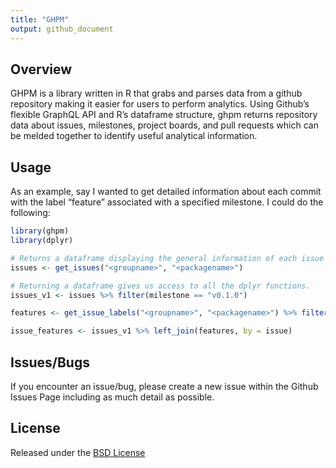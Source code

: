 ```yaml
---
title: "GHPM"
output: github_document
---
```


## Overview

GHPM is a library written in R that grabs and parses data from a github repository making it easier for users to perform analytics. Using Github's flexible GraphQL API and R's dataframe structure, ghpm returns repository data about issues, milestones, project boards, and pull requests which can be melded together to identify useful analytical information.

## Usage

As an example, say I wanted to get detailed information about each commit with the label "feature" associated with a specified milestone. I could do the following:

```r
library(ghpm)
library(dplyr)

# Returns a dataframe displaying the general information of each issue
issues <- get_issues("<groupname>", "<packagename>") 

# Returning a dataframe gives us access to all the dplyr functions.
issues_v1 <- issues %>% filter(milestone == "v0.1.0")

features <- get_issue_labels("<groupname>", "<packagename>") %>% filter(label == "feature")

issue_features <- issues_v1 %>% left_join(features, by = issue)
```

## Issues/Bugs
If you encounter an issue/bug, please create a new issue within the Github Issues Page including as much detail as possible.

## License 
Released under the [BSD License](https://ghe.metrumrg.com/tech-experiments/ghpm/blob/master/LICENSE)
